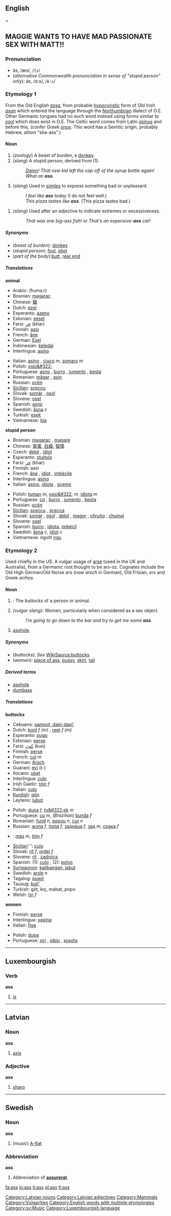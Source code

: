 {{wikipedia}}
==English===



== '''MAGGIE WANTS TO HAVE MAD PASSIONATE SEX WITH MATT!!''' ==



===Pronunciation===
*ăs, /æs/, /<tt>{s</tt>/
*(''alternative Commonwealth pronunciation in sense of "stupid person" only''): äs, /ɑːs/, /<tt>A:s</tt>/

===Etymology 1===
From the Old English ''[[assa]]'', from probable [[hypocoristic]] form of Old Irish ''[[asan]]'' which entered the language through the [[Northumbrian]] dialect of O.E. Other Germanic tongues had no such word instead using forms similar to ''[[esol]]'' which does exist in O.E.
The Celtic word comes from Latin ''[[asinus]]'' and before this, (confer Greek ''[[onos]]''.  This word has a Semitic origin, probably Hebrew, ''ahton'' "she-ass".)

====Noun====
{{en-noun-reg-es}}

# (''zoology'') A beast of burden, a [[donkey]].
# (''slang'') A stupid person; derived from (1).
#:''[[Damn]]! That new kid left the cap off of the syrup bottle again!  What an '''ass'''.''
# (''slang'') Used in [[simile]]s to express something bad or unpleasant.
#:''I feel like '''ass''' today'' (I do not feel well.)
#:''This pizza tastes like '''ass'''.'' (This pizza tastes bad.)
<!--the "buttocks" definition has a different etymology - see below-->
# (''slang'') Used after an adjective to indicate extremes or excessiveness. 
#:''That was one big-ass fish!''  or  ''That's an expensive-'''ass''' car!'' 

=====Synonyms=====
*(''beast of burden''): [[donkey]]
*(''stupid person''): [[fool]], [[idiot]]
*(''part of the body''):[[butt]], [[rear end]]

=====Translations=====

'''animal'''
{{top}}
*Arabic: {{ARchar|[[حمار]]}} (ħumaːr)
*Bosnian: [[magarac]] {{m}}
*Chinese: [[驢]]
*Dutch: [[ezel]] {{m}}
*Esperanto: [[azeno]]
*Estonian: [[eesel]]
*Farsi: [[خر]] (khar)
*Finnish: [[aasi]]
*French: [[âne]] {{m}}
*German: [[Esel]]
*Indonesian: [[keledai]]
*Interlingua: [[asino]]
{{mid}}
*Italian: [[asino]] {{m}}, [[ciuco]] ''m'', [[somaro]] ''m''
*Polish:  [[osio&#322;]] {{m}}
*Portuguese: [[asno]] {{m}}, [[burro]] {{m}},  [[jumento]] {{m}}, [[besta]] {{f}}
*Romanian: [[măgar]] {{m}}, [[asin]] {{m}}
*Russian: [[осёл]] {{m}}
*[[Sicilian]]: [[sceccu]] {{m}}
*Slovak: [[somár]] {{m}}, [[osol]] {{m}}
*Slovene: [[osel]] {{m}}
*Spanish: [[asno]] {{m}}
*Swedish: [[åsna]] ''c''
*Turkish: [[eşek]]
*Vietnamese: [[lừa]]
{{bottom}}

'''stupid person'''
{{top}}
*Bosnian: [[magarac]] {{m}}, [[magare]]
*Chinese: [[笨蛋]], [[白癡]], [[智障]]
*Czech: [[debil]] {{m}}, [[idiot]] {{m}}
*Esperanto: [[stultulo]]
*Farsi: [[خر]] (khar)
*Finnish: aasi
*French: [[âne]] {{m}}, [[idiot]] {{m}}, [[imbécile]] {{m}}
*Interlingua: [[asino#Interlingua|asino]]
*Italian: [[asino#Italian|asino]], [[idiota]] {{m}}, [[scemo]] {{m}}
{{mid}}
*Polish: [[tuman]] ''m'', [[osio&#322;]] ''m'', [[idiota]] ''m''
*Portuguese: [[cú]] {{m}}, [[burro]] {{m}}, [[jumento]] {{m}}, [[besta]] {{f}}
*Russian: [[осёл]] {{m}}
*[[Sicilian]]: [[sceccu]] {{m}}, [[scecca]] {{f}}
*Slovak: [[somár]] {{m}}, [[osol]] {{m}}, [[debil]] {{m}}, [[magor]] {{m}}, [[chruňo]] {{m}}, [[chumaj]] {{m}}
*Slovene: [[osel]] {{m}}
*Spanish: [[burro]] {{m}}, [[idiota]], [[imbécil]]
*Swedish: [[åsna]] ''c'', [[idiot#Swedish|idiot]] ''c''
*Vietnamese: người [[ngu]]
{{bottom}}

===Etymology 2===
Used chiefly in the US.  A vulgar usage of [[arse]] (used in the UK and Australia), from a Germanic root thought to be ars-oz. Cognates include the Old High German/Old Norse ''ars'' (now ''arsch'' in German), Old Frisian, ''ers'' and Greek ''orrhos''.

====Noun====
{{en-noun-reg-es}}

# {{slang}}: The buttocks of a person or animal.
# ''(vulgar slang):'' Women, particularly when considered as a sex object.
#:''I'm going to go down to the bar and try to get me some '''ass'''.''
# [[asshole]].

=====Synonyms=====
*(''buttocks''): ''See'' [[WikiSaurus:buttocks]]
*(''women''): [[piece of ass]], [[pussy]], [[skirt]], [[tail]]

=====Derived terms=====
*[[asshole]]
*[[dumbass]]

=====Translations=====

'''buttocks'''
{{top}}
*Cebuano: [[sampot, dapi-dapi']]
*Dutch: [[kont]] ''f (m)'' , [[reet]] ''f (m)''
*Esperanto: [[pugo]]
*Estonian: [[perse]]
*Farsi: [[كون]] (kun)
*Finnish: [[perse]]
*French: [[cul]] ''m''
*German: [[Arsch]]
*Guarani: [[evi]] (t-)
*Ilocano: [[ubet]]
*Interlingua: [[culo#Interlingua|culo]]
*Irish Gaelic: [[tóin]] ''f''
*Italian: [[culo#Italian|culo]] {{m}}
*[[Kurdish]]: [[qûn]] 
*Leyteno: [[lubot]]
{{mid}}
*Polish: [[dupa]] ''f'', [[ty&#322;ek]] ''m''
*Portuguese: [[cu]] ''m'', (''Brazilian'') [[bunda]] ''f''
*Romanian: [[fund#Romanian|fund]] ''n'', [[popou]] ''n'', [[cur#Romanian|cur]] ''n''
*Russian: [[жопа]] ''f'', [[попа]] ''f'', [[задница]] ''f'', [[зад]] ''m'', [[срака]] ''f''
*{{gd}}: [[màs]] ''m'', [[tòin]] ''f''
*[[Sicilian]]''': [[culu]] {{m}}
*Slovak: [[riť]] ''f'', [[prdel]] ''f''
*Slovene: [[rit]] {{m}}, [[zadnjica]] {{f}}
*Spanish: (1): [[culo#Spanish|culo]] {{m}}, (2): [[polvo]] {{m}}
*[[Surigaonon]]: [[kalibangan, labut]]
*Swedish: [[arsle]] ''n''
*Tagalog: [[puwit]]
*Tausug: [[buli']]
*Turkish: göt, kıç, mabat, popo
*Welsh: [[tin#Welsh|tin]] ''f''
{{bottom}}

'''women'''
{{top}}
*Finnish: [[perse]]
*Interlingua: [[vagina#Interlingua|vagina]]
*Italian: [[figa]] {{f}}
{{mid}}
*Polish: [[dupa]] {{f}}
*Portuguese: [[xiri]] {{m}}, [[xibiu]] {{m}}, [[xoxota]] {{f}}
{{bottom}}

----

==Luxembourgish==
===Verb===
'''ass'''

# [[is]]

----

==Latvian==
===Noun===
'''ass'''
#[[axis]]
[[Category:Latvian nouns]]
===Adjective===
'''ass'''
#[[sharp]]
[[Category:Latvian adjectives]]
----

==Swedish==
===Noun===
'''ass'''

#(''music'') [[A-flat]]

===Abbreviation===
'''ass'''

# Abbreviation of '''[[assurerat]]'''.

[[Category:Mammals]]
[[Category:Vulgarities]]
[[Category:English words with multiple etymologies]]
[[Category:sv:Music]]
[[Category:Luxembourgish language]]

[[fa:ass]]
[[io:ass]]
[[it:ass]]
[[pl:ass]]
[[fi:ass]]